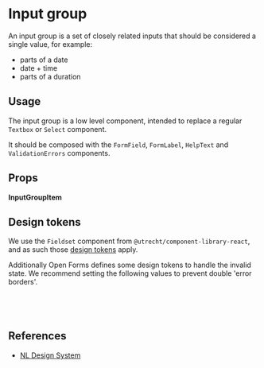 

<Meta of={InputGroupStories} />

# Input group

An input group is a set of closely related inputs that should be considered a single value, for
example:

- parts of a date
- date + time
- parts of a duration

<Canvas of={InputGroupStories.Basic} />

## Usage

The input group is a low level component, intended to replace a regular `Textbox` or `Select`
component.

It should be composed with the `FormField`, `FormLabel`, `HelpText` and `ValidationErrors`
components.

## Props

<ArgTypes of={InputGroup} />

**InputGroupItem**

<ArgTypes of={InputGroupItem} />

## Design tokens

We use the `Fieldset` component from `@utrecht/component-library-react`, and as such those
[design tokens](https://nl-design-system.github.io/utrecht/storybook/?path=/docs/css-component-form-fieldset-design-tokens--docs)
apply.

Additionally Open Forms defines some design tokens to handle the invalid state. We recommend setting
the following values to prevent double 'error borders'.

```css
--of-input-group-invalid-border-inline-start-color: transparent;
--of-input-group-invalid-border-inline-start-width: 0;
--of-input-group-invalid-padding-inline-start: 0;
```

<TokensTable container={ofTokens} limitTo="of.input-group" autoExpand />

## References

- [NL Design System](https://nl-design-system.github.io/utrecht/storybook/?path=/docs/css-component-form-fieldset-readme--docs)
